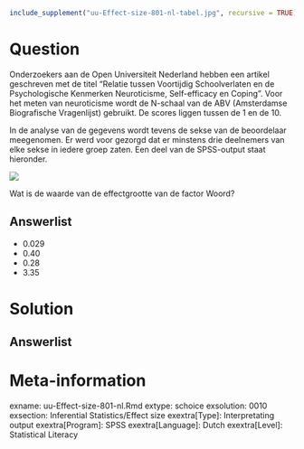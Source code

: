 ```{r, echo = FALSE, results = "hide"}
include_supplement("uu-Effect-size-801-nl-tabel.jpg", recursive = TRUE)
```

Question
========

Onderzoekers aan de Open Universiteit Nederland hebben een artikel geschreven met de titel "Relatie tussen Voortijdig Schoolverlaten en de Psychologische Kenmerken Neuroticisme, Self-efficacy en Coping". Voor het meten van neuroticisme wordt de N-schaal van de ABV (Amsterdamse Biografische Vragenlijst) gebruikt. De scores liggen tussen de 1 en de 10.

In de analyse van de gegevens wordt tevens de sekse van de beoordelaar meegenomen. Er werd voor gezorgd dat er minstens drie deelnemers van elke sekse in iedere groep zaten. Een deel van de SPSS-output staat hieronder.

![](uu-Effect-size-801-nl-tabel.jpg)

Wat is de waarde van de effectgrootte van de factor Woord?

Answerlist
----------

* 0.029
* 0.40
* 0.28
* 3.35

Solution
========

Answerlist
----------


Meta-information
================

exname: uu-Effect-size-801-nl.Rmd 
extype: schoice 
exsolution: 0010 
exsection: Inferential Statistics/Effect size 
exextra[Type]: Interpretating output 
exextra[Program]: SPSS 
exextra[Language]: Dutch 
exextra[Level]: Statistical Literacy
